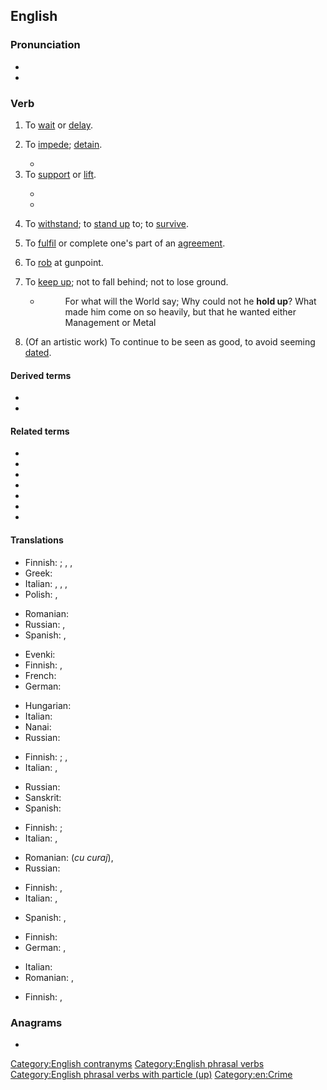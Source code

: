 {{also|holdup|hold-up}}
==English==

===Pronunciation===
* {{audio|en|en-au-hold up.ogg|Audio (AU)}}
* {{audio|en|en-us-hold up.ogg|Audio (Mid-Atlantic)}}

===Verb===
{{en-verb|hold<,,held> up}}

# {{lb|en|informal|intransitive}} To [[wait]] or [[delay]].
#: {{ux|en|'''Hold up''' a minute. I want to check something.}}
# {{lb|en|transitive}} To [[impede]]; [[detain]].
#: {{ux|en|I've got to be to work now. Why are you '''holding''' me '''up'''?}}
#: {{ux|en|What is '''holding up''' traffic?}}
#* {{quote-journal|en|date=May 13, 2012|author=Andrew Benson|work=BBC Sport
|title=[http://www.bbc.co.uk/sport/0/formula1/18051941 Williams's Pastor Maldonado takes landmark Spanish Grand Prix win]
|passage=It worked to perfection. Ferrari's decision not to stop on the next lap simply made life easier, especially when Alonso was '''held up''' by Marussia's Charles Pic during that period - for which the Frenchman earned a drive-through penalty.}}
# To [[support]] or [[lift]].
#: {{ux|en|'''Hold up''' the table while I slide this underneath.}}
#* {{quote-journal|en|year=1962|month=June|author=David Walters|title=The new station and layout at Coventry|journal=Modern Railways|page=405|text=In order to accommodate the new platform 4 and the reversibly signalled slow line, a deep cutting had to be cut back and '''held up''' in places with a concrete retaining wall.}}
#* {{RQ:Christie Autobiography|II|4|passage=Mind you, clothes were clothes in those days. [&hellip;]&nbsp; Frills, ruffles, flounces, lace, complicated seams and gores: not only did they sweep the ground and have to be '''held up''' in one hand elegantly as you walked along, but they had little capes or coats or feather boas.}}
# {{lb|en|idiomatic}} To [[withstand]]; to [[stand up]] to; to [[survive]].
#: {{ux|en|'''hold up''' to scrutiny}}
#: {{ux|en|'''hold up''' to heavy use}}
# {{lb|en|idiomatic}} To [[fulfil]] or complete one's part of an [[agreement]].
#: {{ux|en|I don't think he's '''holding up''' his end of the bargain.}}
# {{lb|en|idiomatic}} To [[rob]] at gunpoint.
#: {{ux|en|The guy tried to '''hold up''' a bank.}}
# To [[keep up]]; not to fall behind; not to lose ground.
#* {{RQ:Collier Essays}}
#*:For what will the World say; Why could not he '''hold up'''? What made him come on so heavily, but that he wanted either Management or Metal 
# (Of an artistic work) To continue to be seen as good, to avoid seeming [[dated]].
#: {{ux|en|''Bride of Frankenstein'' is an old film, but it '''holds up'''.}} 

====Derived terms====
* {{l|en|hold up to}}
* {{l|en|hold up one's end}}

====Related terms====
* {{l|en|hang up}}
* {{l|en|hold off}}
* {{l|en|hold it}}
* {{l|en|hold-up}}
* {{l|en|uphold}}
* {{l|en|stick up}}
* {{l|en|forhold}}

====Translations====
{{trans-top|to wait or delay}}
* Finnish: {{t+|fi|odottaa}} {{qualifier|to wait}}; {{t|fi|viivästyttää}} {{qualifier|to delay, tr.}}, {{t|fi|viivästyä}}, {{t|fi|[[olla]] [[myöhässä]]}} {{qualifier|to delay, intr.}}
* Greek: {{t+|el|αργώ}}
* Italian: {{t+|it|ritardare}}, {{t+|it|rallentare}}, {{t+|it|frenare}}, {{t+|it|aspettare}}
* Polish: {{t+|pl|wstrzymać}}, {{t+|pl|opóźnić}}
{{trans-mid}}
* Romanian: {{t+|ro|întârzia}}
* Russian: {{t+|ru|задерживать}}, {{t+|ru|ждать|impf}}
* Spanish: {{t+|es|aguaitar}} {{qualifier|Am.}}, {{t+|es|esperar}}
{{trans-bottom}}

{{trans-top|to impede, detain}}
* Evenki: {{t|evn|тури-}}
* Finnish: {{t+|fi|pidätellä}}, {{t+|fi|viivyttää}}
* French: {{t+|fr|retenir}}
* German: {{t+|de|zurückhalten}}
{{trans-mid}}
* Hungarian: {{t+|hu|feltart}}
* Italian: {{t+|it|impedire}}
* Nanai: {{t|gld|туру-}}
* Russian: {{t+|ru|задерживать}}
{{trans-bottom}}

{{trans-top|to support or lift}}
* Finnish: {{t|fi|kannatella}} {{qualifier|to support}}; {{t+|fi|nostaa}}, {{t+|fi|kohottaa}} {{qualifier|to lift}}
* Italian: {{t+|it|sollevare}}, {{t+|it|alzare}}
{{trans-mid}}
* Russian: {{t+|ru|приподнимать|impf}}
* Sanskrit: {{t+|sa|यच्छति}}
* Spanish: {{t+|es|sostener}}
{{trans-bottom}}

{{trans-top|to withstand; to stand up to; to survive}}
* Finnish: {{t+|fi|kestää}}; {{t+|fi|läpäistä}}
* Italian: {{t+|it|sostenere}}, {{t+|it|fronteggiare}}
{{trans-mid}}
* Romanian: {{t+|ro|înfrunta}} (''cu curaj''), {{t+|ro|stăvili}}
* Russian: {{t+|ru|выдерживать|impf}}
{{trans-bottom}}

{{trans-top|to fulfil / fulfill or complete one's part of an agreement}}
* Finnish: {{t+|fi|täyttää}}, {{t+|fi|noudattaa}}
* Italian: {{t+|it|mantenere}}, {{t|it|attenersi}}
{{trans-mid}}
* Spanish: {{t+|es|mantener}}, {{t+|es|cumplir}}
{{trans-bottom}}

{{trans-top|to rob at gunpoint}}
* Finnish: {{t|fi|[[ryöstää]] [[aseella]] [[uhaten]]}}
* German: {{t+|de|überfallen}}, {{t+|de|ausrauben}}
{{trans-mid}}
* Italian: {{t+|it|rapinare}}
* Romanian: {{t+|ro|jefui}}, {{t+|ro|prăda}}
{{trans-bottom}}

{{trans-top|to keep up; not to fall behind; not to lose ground}}
* Finnish: {{t|fi|pitää pintansa}}, {{t|fi|[[pysyä]] [[mukana]]}}
{{trans-mid}}
{{trans-bottom}}

===Anagrams===
* {{anagrams|en|a=dhlopu|Uphold|uphold}}

[[Category:English contranyms]]
[[Category:English phrasal verbs]]
[[Category:English phrasal verbs with particle (up)]]
[[Category:en:Crime]]